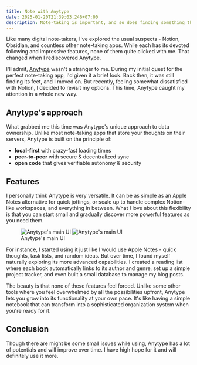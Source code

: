 ```yaml
---
title: Note with Anytype
date: 2025-01-20T21:39:03.246+07:00
description: Note-taking is important, and so does finding something that suits your note-taking style.
---
```


Like many digital note-takers, I've explored the usual suspects - Notion, Obsidian, and countless other note-taking apps. While each has its devoted following and impressive features, none of them quite clicked with me. That changed when I rediscovered Anytype.

I'll admit, [Anytype](https://anytype.io) wasn't a stranger to me. During my initial quest for the perfect note-taking app, I'd given it a brief look. Back then, it was still finding its feet, and I moved on. But recently, feeling somewhat dissatisfied with Notion, I decided to revisit my options. This time, Anytype caught my attention in a whole new way.

## Anytype's approach

What grabbed me this time was Anytype's unique approach to data ownership. Unlike most note-taking apps that store your thoughts on their servers, Anytype is built on the principle of:

- **local-first** with crazy-fast loading times
- **peer-to-peer** with secure & decentralized sync
- **open code** that gives verifiable autonomy & security

## Features

I personally think Anytype is very versatile. It can be as simple as an Apple Notes alternative for quick jottings, or scale up to handle complex Notion-like workspaces, and everything in between. What I love about this flexibility is that you can start small and gradually discover more powerful features as you need them.

<figure class="extended-pt">
  <div class="extended-wrapper">
    <Image src={anytypeLight} class="img-light" alt="Anytype's main UI" />
    <Image src={anytypeDark} class="img-dark" alt="Anytype's main UI" />
  </div>
  <figcaption class="!mt-8 text-center">
      Anytype's main UI
  </figcaption>
</figure>

For instance, I started using it just like I would use Apple Notes - quick thoughts, task lists, and random ideas. But over time, I found myself naturally exploring its more advanced capabilities. I created a reading list where each book automatically links to its author and genre, set up a simple project tracker, and even built a small database to manage my blog posts.

The beauty is that none of these features feel forced. Unlike some other tools where you feel overwhelmed by all the possibilities upfront, Anytype lets you grow into its functionality at your own pace. It's like having a simple notebook that can transform into a sophisticated organization system when you're ready for it.

## Conclusion

Though there are might be some small issues while using, Anytype has a lot of potentials and will improve over time. I have high hope for it and will definitely use it more.
